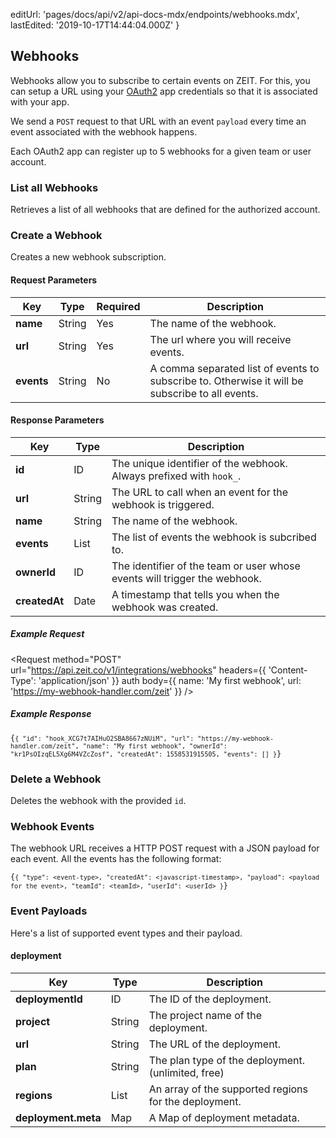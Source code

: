 
  editUrl: 'pages/docs/api/v2/api-docs-mdx/endpoints/webhooks.mdx',
  lastEdited: '2019-10-17T14:44:04.000Z'
}

## Webhooks

Webhooks allow you to subscribe to certain events on ZEIT. For this, you can setup a URL using your [OAuth2](/docs/api#endpoints/oauth2) app credentials so that it is associated with your app.

We send a `POST` request to that URL with an event `payload` every time an event associated with the webhook happens.

Each OAuth2 app can register up to 5 webhooks for a given team or user account.

### List all Webhooks

<Endpoint method="GET" url="/v1/integrations/webhooks" />

Retrieves a list of all webhooks that are defined for the authorized account.

### Create a Webhook

<Endpoint method="POST" url="/v1/integrations/webhooks" />

Creates a new webhook subscription.

#### Request Parameters

| Key        | <HelpLink href="#api-basics/types" hasIcon>Type</HelpLink> | Required | Description                                                                                     |
| ---------- | ---------------------------------------------------------- | -------- | ----------------------------------------------------------------------------------------------- |
| **name**   | <HelpLink href="#api-basics/types">String</HelpLink>       | Yes      | The name of the webhook.                                                                        |
| **url**    | <HelpLink href="#api-basics/types">String</HelpLink>       | Yes      | The url where you will receive events.                                                          |
| **events** | <HelpLink href="#api-basics/types">String</HelpLink>       | No       | A comma separated list of events to subscribe to. Otherwise it will be subscribe to all events. |

#### Response Parameters

| Key           | <HelpLink href="#api-basics/types" hasIcon>Type</HelpLink> | Description                                                               |
| ------------- | ---------------------------------------------------------- | ------------------------------------------------------------------------- |
| **id**        | <HelpLink href="#api-basics/types">ID</HelpLink>           | The unique identifier of the webhook. Always prefixed with `hook_`.       |
| **url**       | <HelpLink href="#api-basics/types">String</HelpLink>       | The URL to call when an event for the webhook is triggered.               |
| **name**      | <HelpLink href="#api-basics/types">String</HelpLink>       | The name of the webhook.                                                  |
| **events**    | <HelpLink href="#api-basics/types">List</HelpLink>         | The list of events the webhook is subcribed to.                           |
| **ownerId**   | <HelpLink href="#api-basics/types">ID</HelpLink>           | The identifier of the team or user whose events will trigger the webhook. |
| **createdAt** | <HelpLink href="#api-basics/types">Date</HelpLink>         | A timestamp that tells you when the webhook was created.                  |

##### Example Request

<Request
  method="POST"
  url="https://api.zeit.co/v1/integrations/webhooks"
  headers={{
    'Content-Type': 'application/json'
  }}
  auth
  body={{
    name: 'My first webhook',
    url: 'https://my-webhook-handler.com/zeit'
  }}
/>

##### Example Response

<Code lang="json">{`{
  "id": "hook_XCG7t7AIHuO2SBA8667zNUiM",
  "url": "https://my-webhook-handler.com/zeit",
  "name": "My first webhook",
  "ownerId": "kr1PsOIzqEL5Xg6M4VZcZosf",
  "createdAt": 1558531915505,
  "events": []
}`}</Code>

### Delete a Webhook

<Endpoint method="DELETE" url="/v1/integrations/webhooks/:id" />

Deletes the webhook with the provided `id`.

### Webhook Events

The webhook URL receives a HTTP POST request with a JSON payload for each event. All the events has the following format:

<Code lang="json">{`{
  "type": <event-type>,
  "createdAt": <javascript-timestamp>,
  "payload": <payload for the event>,
  "teamId": <teamId>,
  "userId": <userId>
}`}</Code>

### Event Payloads

Here's a list of supported event types and their payload.

#### deployment

| Key                 | <HelpLink href="#api-basics/types" hasIcon>Type</HelpLink> | Description                                           |
| ------------------- | ---------------------------------------------------------- | ----------------------------------------------------- |
| **deploymentId**    | <HelpLink href="#api-basics/types">ID</HelpLink>           | The ID of the deployment.                             |
| **project**         | <HelpLink href="#api-basics/types">String</HelpLink>       | The project name of the deployment.                   |
| **url**             | <HelpLink href="#api-basics/types">String</HelpLink>       | The URL of the deployment.                            |
| **plan**            | <HelpLink href="#api-basics/types">String</HelpLink>       | The plan type of the deployment. (unlimited, free)    |
| **regions**         | <HelpLink href="#api-basics/types">List</HelpLink>         | An array of the supported regions for the deployment. |
| **deployment.meta** | <HelpLink href="#api-basics/types">Map</HelpLink>          | A Map of deployment metadata.                         |
